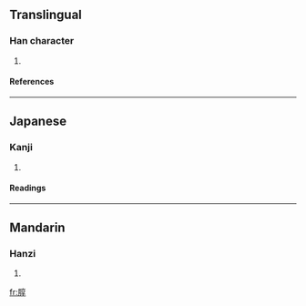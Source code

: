 ==Translingual==
===Han character===
{{Han char|rn=74|rad=月|as=08|sn=12|four=|canj=月卜口木 (BYRD)}}
# {{defn|Han|sort=月08}}
====References====
{{Han ref|kx=0506.020|dkj=14373|dj=0885.060|hdz=32090.040|uh=671C|ud=26396}}

----
==Japanese==
===Kanji===
{{ja-kanji|grade=|rs=月08}}
# {{defn|Japanese}} 
====Readings====
{{ja-readings|on=[[とん]] (ton)|kun=[[つきのひかり]] (tsukinohikari)}}

----
==Mandarin==
===Hanzi===
{{cmn-hanzi|pin=[[tūn]] ([[tun1]])|wg=t'un<sup>1</sup>}}
# {{defn|Mandarin}}

[[fr:朜]]
